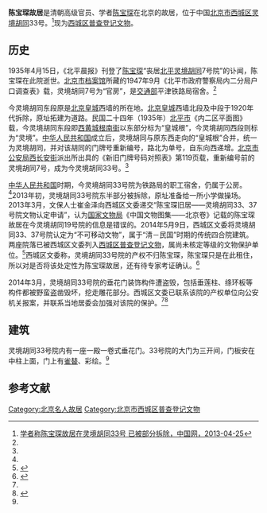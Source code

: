 '''陈宝琛故居'''是清朝高级官员、学者[[陈宝琛|陈宝琛]]在北京的故居，位于中国[[北京市|北京市]][[西城区|西城区]][[灵境胡同|灵境胡同]]33号。<ref name=cbc>[http://news.china.com.cn/live/2013-04/25/content_19689456.htm 学者称陈宝琛故居在灵境胡同33号 已被部分拆除，中国网，2013-04-25]</ref>现为[[西城区普查登记文物|西城区普查登记文物]]。

==历史==
1935年4月15日，《北平晨报》刊登了[[陈宝琛|陈宝琛]]“丧居[[北平|北平]][[灵境胡同|灵境胡同]]7号院”的讣闻，陈宝琛在此院逝世。[[北京市档案馆|北京市档案馆]]所藏的1947年9月《北平市政府警察局内二分局户口调查表》载，灵境胡同7号为“官房”，是[[中华民国交通部|交通部]]平津铁路局宿舍。<ref name=cbc/>

今灵境胡同东段原是[[北京皇城|北京皇城]]西墙的所在地。[[北京皇城|北京皇城]]西墙北段及中段于1920年代拆除，原址拓建为道路。民国二十四年（1935年）[[北平市|北平市]]《内二区平面图》载，今灵境胡同东段即[[西黄城根南街|西黄城根南街]]以东部分标为“皇城根”，今灵境胡同西段则标为“灵境”。[[中华人民共和国|中华人民共和国]]成立后，灵境胡同与原东西走向的“皇城根”合并，统一为灵境胡同，并对该胡同的门牌号重新编号，路北为单号，自东向西递增。[[北京市公安局|北京市公安局]][[西长安街|西长安街]]派出所出具的《新旧门牌号码对照表》第119页载，重新编号前的灵境胡同7号，成为今灵境胡同33号。<ref name=cbc/>

[[中华人民共和国|中华人民共和国]]时期，今灵境胡同33号院为铁路局的职工宿舍，仍属于公房。<ref name=cbc/>2013年初，灵境胡同33号院东半部分被拆除，原址准备给一所小学做操场。2013年3月，文保人士崔金泽向西城区文委递交“陈宝琛旧居——灵境胡同33、37号院文物认定申请”，认为[[国家文物局|国家文物局]]《中国文物图集——北京卷》记载的陈宝琛故居在今灵境胡同19号院的信息是错误的。2014年5月9日，西城区文委将灵境胡同33、37号院认定为“不可移动文物”，属于“清－民国”时期的传统四合院建筑。两座院落已被西城区文委列入[[西城区普查登记文物|西城区普查登记文物]]，属尚未核定等级的文物保护单位。<ref>{{Cite web |url=http://politics.people.com.cn/n/2014/0511/c1001-25001281.html |title=北京将“溥仪老师旧居”被定为文物，人民网，2014-05-11 |accessdate=2014-05-11 |archive-date=2014-05-13 |archive-url=https://web.archive.org/web/20140513010615/http://politics.people.com.cn/n/2014/0511/c1001-25001281.html |dead-url=no }}</ref>西城区文委称，灵境胡同33号院的产权不归陈宝琛，陈宝琛只是在此租住，所以对是否将该处定性为陈宝琛故居，还有待专家考证确认。<ref name=xhw>{{Cite web |url=http://www.zj.xinhuanet.com/newscenter/science/2014-03/26/c_119951554.htm |title=“溥仪老师故居”门上雕花遭盗 文保人士称最有价值物品，新华网，2014-03-26 |access-date=2014-05-11 |archive-date=2014-05-12 |archive-url=https://web.archive.org/web/20140512222833/http://www.zj.xinhuanet.com/newscenter/science/2014-03/26/c_119951554.htm |dead-url=no }}</ref>

2014年3月，灵境胡同33号院的垂花门装饰构件遭盗毁，包括垂莲柱、绦环板等构件都被野蛮盗凿毁坏，挖走雕花部分。西城区文委已联系该院的产权单位向公安机关报案，并联系当地居委会加强对该院的保护。<ref name=xhw/><ref>{{Cite web |url=http://epaper.bjnews.com.cn/html/2014-03/26/content_502137.htm?div=-1 |title=“溥仪老师故居”门上雕花遭盗毁，新京报2014年03月26日 |accessdate=2014年5月11日 |archive-date=2014年5月12日 |archive-url=https://web.archive.org/web/20140512213634/http://epaper.bjnews.com.cn/html/2014-03/26/content_502137.htm?div=-1 |dead-url=no }}</ref>

==建筑==
灵境胡同33号院内有一座一殿一卷式垂花门。33号院的大门为三开间，门板安在中柱上面，门上有[[雀替|雀替]]、彩绘。<ref name=cbc/>

==参考文献==
{{reflist}}

[[Category:北京名人故居|Category:北京名人故居]]
[[Category:北京市西城区普查登记文物|Category:北京市西城区普查登记文物]]